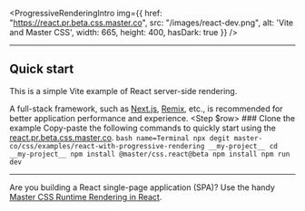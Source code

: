 <ProgressiveRenderingIntro img={{
    href: "https://react.pr.beta.css.master.co",
    src: "/images/react-dev.png",
    alt: 'Vite and Master CSS',
    width: 665, height: 400, hasDark: true }} />

---

## Quick start
This is a simple Vite example of React server-side rendering.

A full-stack framework, such as [Next.js](/docs/installation/nextjs), [Remix](/docs/installation/remix), etc., is recommended for better application performance and experience.
<StepSection>
    <Step $row>
        <StepL>
            ### <StepNum />Clone the example
            Copy-paste the following commands to quickly start using the [react.pr.beta.css.master.co](https://react.pr.beta.css.master.co).
        </StepL>
        <StepR>
            ```bash name=Terminal
            npx degit master-co/css/examples/react-with-progressive-rendering __my-project__
            cd __my-project__
            npm install @master/css.react@beta
            npm install
            npm run dev
            ```
        </StepR>
        <StepEnd/>
    </Step>
</StepSection>

---

Are you building a React single-page application (SPA)? Use the handy [Master CSS Runtime Rendering in React](/docs/installation/react/runtime-rendering).